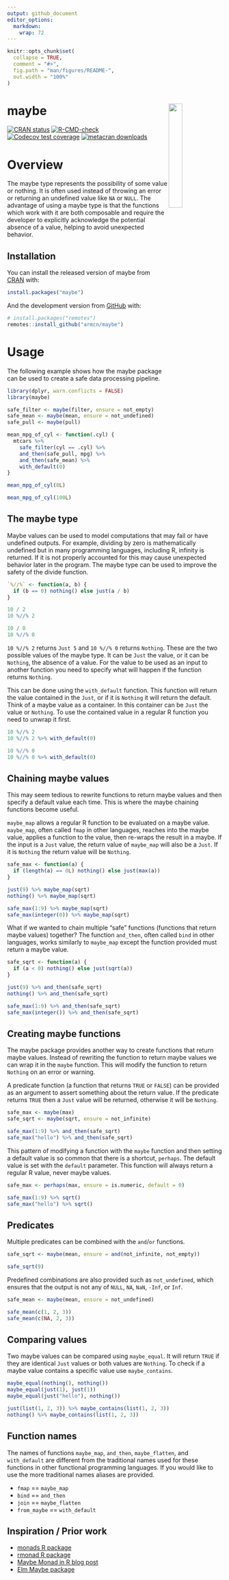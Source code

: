 ```yaml
---
output: github_document
editor_options: 
  markdown: 
    wrap: 72
---
```


<!-- README.md is generated from README.Rmd. Please edit that file -->

```r
knitr::opts_chunk$set(
  collapse = TRUE,
  comment = "#>",
  fig.path = "man/figures/README-",
  out.width = "100%"
)
```

# maybe <img src="man/figures/hex.png" align="right" style="width: 25%;"/>

<!-- badges: start -->

[![CRAN
status](https://www.r-pkg.org/badges/version/maybe)](https://CRAN.R-project.org/package=maybe)
[![R-CMD-check](https://github.com/armcn/maybe/workflows/R-CMD-check/badge.svg)](https://github.com/armcn/maybe/actions)
[![Codecov test
coverage](https://codecov.io/gh/armcn/maybe/branch/main/graph/badge.svg)](https://app.codecov.io/gh/armcn/maybe?branch=main)
[![metacran downloads](https://cranlogs.r-pkg.org/badges/maybe)](https://cran.r-project.org/package=maybe)

<!-- badges: end -->

# Overview

The maybe type represents the possibility of some value or nothing. It is often 
used instead of throwing an error or returning an undefined value like `NA` or 
`NULL`. The advantage of using a maybe type is that the functions which work with
it are both composable and require the developer to explicitly acknowledge the 
potential absence of a value, helping to avoid unexpected behavior.

## Installation

You can install the released version of maybe from [CRAN](https://CRAN.R-project.org) with:

```r
install.packages("maybe")
```

And the development version from [GitHub](https://github.com/) with:

``` r
# install.packages("remotes")
remotes::install_github("armcn/maybe")
```

# Usage

The following example shows how the maybe package can be used to create
a safe data processing pipeline. 

```r
library(dplyr, warn.conflicts = FALSE)
library(maybe)

safe_filter <- maybe(filter, ensure = not_empty)
safe_mean <- maybe(mean, ensure = not_undefined)
safe_pull <- maybe(pull)

mean_mpg_of_cyl <- function(.cyl) {
  mtcars %>% 
    safe_filter(cyl == .cyl) %>% 
    and_then(safe_pull, mpg) %>% 
    and_then(safe_mean) %>% 
    with_default(0)
}

mean_mpg_of_cyl(8L)

mean_mpg_of_cyl(100L)
```

## The maybe type

Maybe values can be used to model computations that may fail or have undefined 
outputs. For example, dividing by zero is mathematically undefined but in many 
programming languages, including R, infinity is returned. If it is not properly
accounted for this may cause unexpected behavior later in the program. The maybe
type can be used to improve the safety of the divide function.

```r
`%//%` <- function(a, b) {
  if (b == 0) nothing() else just(a / b)
}

10 / 2
10 %//% 2

10 / 0
10 %//% 0
```

`10 %//% 2` returns `Just 5` and `10 %//% 0` 
returns `Nothing`. These are the two possible values of the maybe type. It can 
be `Just` the value, or it can be `Nothing`, the absence of a value. For the 
value to be used as an input to another function you need to specify what will 
happen if the function returns `Nothing`. 

This can be done using the `with_default` function. This function will return 
the value contained in the `Just`, or if it is `Nothing` it will return the 
default. Think of a maybe value as a container. In this container can be `Just` 
the value or `Nothing`. To use the contained value in a regular R function you 
need to unwrap it first.

```r
10 %//% 2
10 %//% 2 %>% with_default(0)

10 %//% 0
10 %//% 0 %>% with_default(0)
```

## Chaining maybe values

This may seem tedious to rewrite functions to return maybe values and then 
specify a default value each time. This is where the maybe chaining functions
become useful. 

`maybe_map` allows a regular R function to be evaluated on a maybe
value. `maybe_map`, often called `fmap` in other languages, reaches into the 
maybe value, applies a function to the value, then re-wraps the result in a 
maybe. If the input is a `Just` value, the return value of `maybe_map` will also 
be a `Just`. If it is `Nothing` the return value will be `Nothing`.

```r
safe_max <- function(a) {
  if (length(a) == 0L) nothing() else just(max(a))
}

just(9) %>% maybe_map(sqrt)
nothing() %>% maybe_map(sqrt)

safe_max(1:9) %>% maybe_map(sqrt)
safe_max(integer(0)) %>% maybe_map(sqrt)
```

What if we wanted to chain multiple "safe" functions (functions that return 
maybe values) together? The function `and_then`, often called `bind` in other 
languages, works similarly to `maybe_map` except the function provided must 
return a maybe value.

```r
safe_sqrt <- function(a) {
  if (a < 0) nothing() else just(sqrt(a))
}

just(9) %>% and_then(safe_sqrt)
nothing() %>% and_then(safe_sqrt)

safe_max(1:9) %>% and_then(safe_sqrt)
safe_max(integer()) %>% and_then(safe_sqrt)
```

## Creating maybe functions

The maybe package provides another way to create functions that return maybe
values. Instead of rewriting the function to return maybe values we can wrap it 
in the `maybe` function. This will modify the function to return `Nothing` on 
an error or warning. 

A predicate function (a function that returns `TRUE` or
`FALSE`) can be provided as an argument to assert something about the return 
value. If the predicate returns `TRUE` then a `Just` value will be returned,
otherwise it will be `Nothing`.

```r
safe_max <- maybe(max)
safe_sqrt <- maybe(sqrt, ensure = not_infinite)

safe_max(1:9) %>% and_then(safe_sqrt)
safe_max("hello") %>% and_then(safe_sqrt)
```

This pattern of modifying a function with the `maybe` function and then setting 
a default value is so common that there is a shortcut, `perhaps`. The default 
value is set with the `default` parameter. This function will always return a 
regular R value, never maybe values.

```r
safe_max <- perhaps(max, ensure = is.numeric, default = 0)

safe_max(1:9) %>% sqrt()
safe_max("hello") %>% sqrt()
```

## Predicates

Multiple predicates can be combined with the `and`/`or` functions.

```r
safe_sqrt <- maybe(mean, ensure = and(not_infinite, not_empty))

safe_sqrt(9)
```

Predefined combinations are also provided such as `not_undefined`, which ensures 
that the output is not any of `NULL`, `NA`, `NaN`, `-Inf`, or `Inf`.

```r
safe_mean <- maybe(mean, ensure = not_undefined)

safe_mean(c(1, 2, 3))
safe_mean(c(NA, 2, 3))
```

## Comparing values

Two maybe values can be compared using `maybe_equal`. It will return `TRUE` if 
they are identical `Just` values or both values are `Nothing`. To check if a 
maybe value contains a specific value use `maybe_contains`.

```r
maybe_equal(nothing(), nothing())
maybe_equal(just(1), just(1))
maybe_equal(just("hello"), nothing())

just(list(1, 2, 3)) %>% maybe_contains(list(1, 2, 3))
nothing() %>% maybe_contains(list(1, 2, 3))
```

## Function names

The names of functions `maybe_map`, `and_then`, `maybe_flatten`, and 
`with_default` are different from the traditional names used for these functions 
in other functional programming languages. If you would like to use the more
traditional names aliases are provided.

- `fmap` == `maybe_map`
- `bind` == `and_then`
- `join` == `maybe_flatten`
- `from_maybe` == `with_default`

## Inspiration / Prior work

- [monads R package](https://github.com/hadley/monads)
- [rmonad R package](https://github.com/arendsee/rmonad)
- [Maybe Monad in R blog post](https://www.r-bloggers.com/2019/05/maybe-monad-in-r/)
- [Elm Maybe package](https://package.elm-lang.org/packages/elm/core/1.0.5/Maybe)
